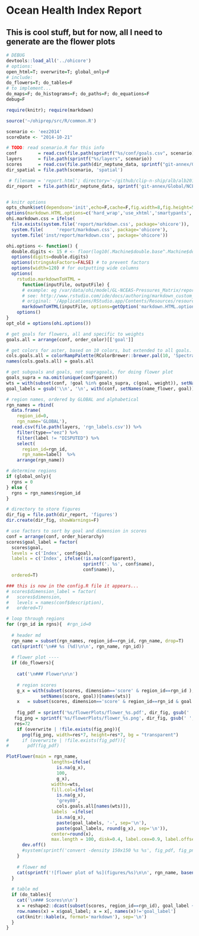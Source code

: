 # Ocean Health Index Report

## This is cool stuff, but for now, all I need to generate are the flower plots

```r
# DEBUG
devtools::load_all('../ohicore')
# options:
open_html=T; overwrite=T; global_only=F
# include:
do_flowers=T; do_tables=F 
# to implement...
do_maps=F; do_histograms=F; do_paths=F; do_equations=F
debug=F

require(knitr); require(markdown)

source('~/ohiprep/src/R/common.R')

scenario <- 'eez2014'
scoreDate <- "2014-10-21"

# TODO: read scenario.R for this info
conf        = read.csv(file.path(sprintf("%s/conf/goals.csv", scenario)))
layers      = file.path(sprintf("%s/layers", scenario))
scores      = read.csv(file.path(dir_neptune_data, sprintf("git-annex/Global/NCEAS-OHI-Scores-Archive/scores/scores_%s_%s.csv",     scenario, scoreDate)))
dir_spatial = file.path(scenario, 'spatial')

 # filename = 'report.html'; directory='~/github/clip-n-ship/alb/alb2014/reports'
dir_report  = file.path(dir_neptune_data, sprintf('git-annex/Global/NCEAS-OHI-Scores-Archive/reports/%s', scenario)) 


# knitr options
opts_chunk$set(dependson='init',echo=F,cache=F,fig.width=8,fig.height=5)
options(markdown.HTML.options=c('hard_wrap','use_xhtml','smartypants','toc')) # exclude 'base64_images'
ohi.markdown.css = ifelse(
  file.exists(system.file('report/markdown.css', package='ohicore')),
  system.file(     'report/markdown.css', package='ohicore'),
  system.file('inst/report/markdown.css', package='ohicore'))

ohi.options <- function() {
  double.digits <- 15 # <- floor(log10(.Machine$double.base^.Machine$double.digits)) 
  options(digits=double.digits)
  options(stringsAsFactors=FALSE) # to prevent factors
  options(width=120) # for outputting wide columns
  options(
    rstudio.markdownToHTML = 
      function(inputFile, outputFile) {      
      # example: eg /var/data/ohi/model/GL-NCEAS-Pressures_Matrix/report9.Rmd
      # see: http://www.rstudio.com/ide/docs/authoring/markdown_custom_rendering
      # original: '/Applications/RStudio.app/Contents/Resources/resources/markdown.css'
      markdownToHTML(inputFile, options=getOption('markdown.HTML.options'), outputFile, stylesheet=ohi.markdown.css)})
    options()
}
opt_old = options(ohi.options())

# get goals for flowers, all and specific to weights
goals.all = arrange(conf, order_color)[['goal']]

# get colors for aster, based on 10 colors, but extended to all goals. subselect for goals.wts
cols.goals.all = colorRampPalette(RColorBrewer::brewer.pal(10, 'Spectral'), space='Lab')(length(goals.all))
names(cols.goals.all) = goals.all

# get subgoals and goals, not supragoals, for doing flower plot
goals_supra = na.omit(unique(conf$parent))
wts = with(subset(conf, !goal %in% goals_supra, c(goal, weight)), setNames(weight, goal))
goal_labels = gsub('\\n', '\n', with(conf, setNames(name_flower, goal))[names(wts)], fixed=T)

# region names, ordered by GLOBAL and alphabetical
rgn_names = rbind(
  data.frame(
    region_id=0, 
    rgn_name='GLOBAL'),
  read.csv(file.path(layers, 'rgn_labels.csv')) %>%
    filter(type=="eez") %>%
    filter(label != "DISPUTED") %>%
    select(
      region_id=rgn_id, 
      rgn_name=label)  %>% 
    arrange(rgn_name))

# determine regions
if (global_only){
  rgns = 0
} else {
  rgns = rgn_names$region_id
}

# directory to store figures
dir_fig = file.path(dir_report, 'figures')
dir.create(dir_fig, showWarnings=F)

# use factors to sort by goal and dimension in scores
conf = arrange(conf, order_hierarchy)
scores$goal_label = factor(
  scores$goal, 
  levels = c('Index', conf$goal),
  labels = c('Index', ifelse(!is.na(conf$parent),
                             sprintf('. %s', conf$name),
                             conf$name)),
  ordered=T)

### this is now in the config.R file it appears...
# scores$dimension_label = factor(
#   scores$dimension,
#   levels = names(conf$description),
#   ordered=T)
```

```r

# loop through regions
for (rgn_id in rgns){  #rgn_id=0
   
  # header md
  rgn_name = subset(rgn_names, region_id==rgn_id, rgn_name, drop=T)
  cat(sprintf('\n## %s (%d)\n\n', rgn_name, rgn_id))
  
  # flower plot ----
  if (do_flowers){
    
    cat('\n### Flower\n\n')
  
    # region scores    
    g_x = with(subset(scores, dimension=='score' & region_id==rgn_id ),
             setNames(score, goal))[names(wts)]
    x   = subset(scores, dimension=='score' & region_id==rgn_id & goal == 'Index', score, drop=T)
    
    fig_pdf = sprintf('%s/flowerPlots/flower_%s.pdf', dir_fig, gsub(' ','_', rgn_name))
   fig_png = sprintf('%s/flowerPlots/flower_%s.png', dir_fig, gsub(' ','_', rgn_name))
   res=72
    if (overwrite | !file.exists(fig_png)){
      png(fig_png, width=res*7, height=res*7, bg = "transparent")
#     if (overwrite | !file.exists(fig_pdf)){
#       pdf(fig_pdf)

PlotFlower(main = rgn_name,
                 lengths=ifelse(
                   is.na(g_x),
                   100,
                   g_x),
                 widths=wts,
                 fill.col=ifelse(
                   is.na(g_x), 
                   'grey80', 
                   cols.goals.all[names(wts)]),
                 labels  =ifelse(
                   is.na(g_x), 
                   paste(goal_labels, '-', sep='\n'), 
                   paste(goal_labels, round(g_x), sep='\n')),
                 center=round(x),
                 max.length = 100, disk=0.4, label.cex=0.9, label.offset=0.155, cex=2.2, cex.main=2.5)
      dev.off()      
      #system(sprintf('convert -density 150x150 %s %s', fig_pdf, fig_png)) # imagemagick's convert
    }
    
    # flower md
    cat(sprintf('![flower plot of %s](figures/%s)\n\n', rgn_name, basename(fig_png)))
  }
  
  # table md
  if (do_tables){    
    cat('\n### Scores\n\n')    
    x = reshape2::dcast(subset(scores, region_id==rgn_id), goal_label ~ dimension_label, value.var='score')
    row.names(x) = x$goal_label; x = x[, names(x)!='goal_label']    
    cat(knitr::kable(x, format='markdown'), sep='\n')
  }
}
```